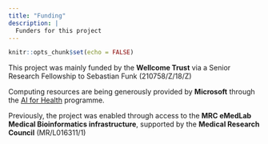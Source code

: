 ```yaml
---
title: "Funding"
description: |
  Funders for this project
---
```


```r
knitr::opts_chunk$set(echo = FALSE)
```


This project was mainly funded by the **Wellcome Trust** via a Senior Research Fellowship to Sebastian Funk (210758/Z/18/Z)

Computing resources are being generously provided by **Microsoft** through the [AI for Health](https://www.microsoft.com/en-us/ai/ai-for-health) programme.

Previously, the project was enabled through access to the **MRC eMedLab Medical Bioinformatics infrastructure**, supported by the **Medical Research Council** (MR/L016311/1)
